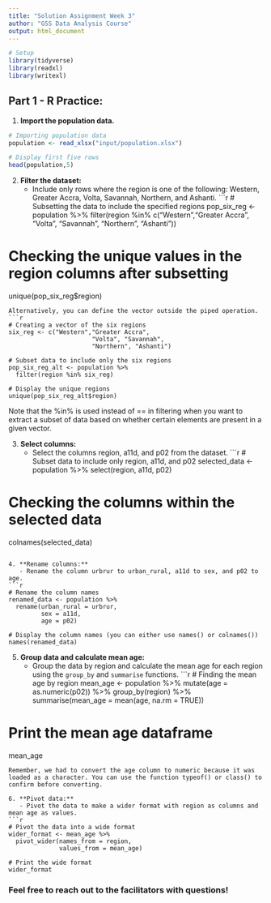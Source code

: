 ```yaml
---
title: "Solution Assignment Week 3"
author: "GSS Data Analysis Course"
output: html_document
---
```


```r
# Setup
library(tidyverse)
library(readxl)
library(writexl)
```

## Part 1 - R Practice:
1. **Import the population data.**
```r
# Importing population data
population <- read_xlsx("input/population.xlsx") 

# Display first five rows
head(population,5)
```

2. **Filter the dataset:**
   - Include only rows where the region is one of the following: Western, Greater Accra, Volta, Savannah, Northern, and Ashanti.
```r
# Subsetting the data to include the specified regions
pop_six_reg <- population %>% 
  filter(region %in% c("Western","Greater Accra", "Volta", "Savannah", "Northern", "Ashanti"))

# Checking the unique values in the region columns after subsetting
unique(pop_six_reg$region)
```
Alternatively, you can define the vector outside the piped operation. 
```r
# Creating a vector of the six regions
six_reg <- c("Western","Greater Accra", 
                       "Volta", "Savannah", 
                       "Northern", "Ashanti")

# Subset data to include only the six regions
pop_six_reg_alt <- population %>% 
  filter(region %in% six_reg)

# Display the unique regions
unique(pop_six_reg_alt$region)
```
Note that the %in% is used instead of == in filtering when you want to extract a subset of data based on whether certain elements are present in a given vector.

3. **Select columns:**
   - Select the columns region, a11d, and p02 from the dataset.
```r
# Subset data to include only region, a11d, and p02
selected_data <- population %>% 
  select(region, a11d, p02)

# Checking the columns within the selected data
colnames(selected_data)
```

4. **Rename columns:**
   - Rename the column urbrur to urban_rural, a11d to sex, and p02 to age.
```r
# Rename the column names
renamed_data <- population %>% 
  rename(urban_rural = urbrur,
         sex = a11d,
         age = p02)

# Display the column names (you can either use names() or colnames())
names(renamed_data)
```

5. **Group data and calculate mean age:**
   - Group the data by region and calculate the mean age for each region using the `group_by` and `summarise` functions.
```r
# Finding the mean age by region
mean_age <- population %>% 
  mutate(age = as.numeric(p02)) %>% 
  group_by(region) %>% 
  summarise(mean_age = mean(age, na.rm = TRUE))

# Print the mean age dataframe
mean_age
```
Remember, we had to convert the age column to numeric because it was loaded as a character. You can use the function typeof() or class() to confirm before converting.

6. **Pivot data:**
   - Pivot the data to make a wider format with region as columns and mean age as values.
```r
# Pivot the data into a wide format
wider_format <- mean_age %>% 
  pivot_wider(names_from = region, 
              values_from = mean_age)

# Print the wide format
wider_format
```

### Feel free to reach out to the facilitators with questions!
